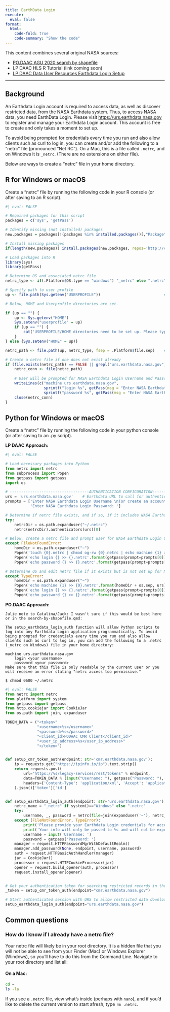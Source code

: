 ```yaml
---
title: EarthData Login 
execute:
  eval: false
format:
  html:
    code-fold: true
    code-summary: "Show the code"
---
```


This content combines several original NASA sources: 

- [PO.DAAC AGU 2020 search by shapefile](https://github.com/NASA-Openscapes/AGU-2020/blob/main/Part-II/01_sst_shpfile/AGU_tutorial1_shp_search.ipynb) 
- LP DAAC HLS R Tutorial (link coming soon)
- [LP DAAC Data User Resources Earthdata Login Setup](https://git.earthdata.nasa.gov/projects/LPDUR/repos/daac_data_download_python/browse/EarthdataLoginSetup.py)

---

## Background

An Earthdata Login account is required to access data, as well as discover restricted data, from the NASA Earthdata system. Thus, to access NASA data, you need EarthData Login. Please visit <https://urs.earthdata.nasa.gov> to register and manage your Earthdata Login account. This account is free to create and only takes a moment to set up.

To avoid being prompted for credentials every time you run and also allow clients such as curl to log in, you can create and/or add the following to a "netrc" file (pronounced "Net RC"). On a Mac, this is a file called `.netrc`, and on Windows it is `_netrc`. (There are no extensions on either file). 

Below are ways to create a "netrc" file in your home directory. 

## R for Windows or macOS

Create a "netrc" file by running the following code in your R console (or after saving to an R script).

```r
#| eval: FALSE

# Required packages for this script
packages = c('sys', 'getPass')

# Identify missing (not installed) packages
new.packages = packages[!(packages %in% installed.packages()[,"Package"])]

# Install missing packages
if(length(new.packages)) install.packages(new.packages, repos='http://cran.rstudio.com/')

# Load packages into R
library(sys)
library(getPass)

# Determine OS and associated netrc file 
netrc_type <- if(.Platform$OS.type == "windows") "_netrc" else ".netrc"    # Windows OS uses _netrc file

# Specify path to user profile 
up <- file.path(Sys.getenv("USERPROFILE"))                            # Retrieve user directory (for netrc file)

# Below, HOME and Userprofile directories are set.  

if (up == "") {
    up <- Sys.getenv("HOME") 
    Sys.setenv("userprofile" = up)
    if (up == "") {
        cat('USERPROFILE/HOME directories need to be set up. Please type sys.setenv("HOME" = "YOURDIRECTORY") or  sys.setenv("USERPROFILE" = "YOURDIRECTORY") in your console and type your USERPROFILE/HOME direcory instead of "YOURDIRECTORY". Next, run the code chunk again.')
    }
} else {Sys.setenv("HOME" = up)}        

netrc_path <- file.path(up, netrc_type, fsep = .Platform$file.sep)    # Path to netrc file

# Create a netrc file if one does not exist already
if (file.exists(netrc_path) == FALSE || grepl("urs.earthdata.nasa.gov", readLines(netrc_path)) == FALSE) {
    netrc_conn <- file(netrc_path)
    
    # User will be prompted for NASA Earthdata Login Username and Password below
    writeLines(c("machine urs.earthdata.nasa.gov",
                 sprintf("login %s", getPass(msg = "Enter NASA Earthdata Login Username \n (An account can be Created at urs.earthdata.nasa.gov):")),
                 sprintf("password %s", getPass(msg = "Enter NASA Earthdata Login Password:"))), netrc_conn)
    close(netrc_conn)
}

```

## Python for Windows or macOS

Create a "netrc" file by running the following code in your python console (or after saving to an .py script).

**LP DAAC Approach:**

```python
#| eval: FALSE

# Load necessary packages into Python
from netrc import netrc
from subprocess import Popen
from getpass import getpass
import os

# -----------------------------------AUTHENTICATION CONFIGURATION-------------------------------- #
urs = 'urs.earthdata.nasa.gov'    # Earthdata URL to call for authentication
prompts = ['Enter NASA Earthdata Login Username \n(or create an account at urs.earthdata.nasa.gov): ',
           'Enter NASA Earthdata Login Password: ']

# Determine if netrc file exists, and if so, if it includes NASA Earthdata Login Credentials
try:
    netrcDir = os.path.expanduser("~/.netrc")
    netrc(netrcDir).authenticators(urs)[0]

# Below, create a netrc file and prompt user for NASA Earthdata Login Username and Password
except FileNotFoundError:
    homeDir = os.path.expanduser("~")
    Popen('touch {0}.netrc | chmod og-rw {0}.netrc | echo machine {1} >> {0}.netrc'.format(homeDir + os.sep, urs), shell=True)
    Popen('echo login {} >> {}.netrc'.format(getpass(prompt=prompts[0]), homeDir + os.sep), shell=True)
    Popen('echo password {} >> {}.netrc'.format(getpass(prompt=prompts[1]), homeDir + os.sep), shell=True)

# Determine OS and edit netrc file if it exists but is not set up for NASA Earthdata Login
except TypeError:
    homeDir = os.path.expanduser("~")
    Popen('echo machine {1} >> {0}.netrc'.format(homeDir + os.sep, urs), shell=True)
    Popen('echo login {} >> {}.netrc'.format(getpass(prompt=prompts[0]), homeDir + os.sep), shell=True)
    Popen('echo password {} >> {}.netrc'.format(getpass(prompt=prompts[1]), homeDir + os.sep), shell=True)

```

**PO.DAAC Approach:**

```
Julie note to Catalina/Jack: I wasn't sure if this would be best here or in the search-by-shapefile.qmd: 

The setup_earthdata_login_auth function will allow Python scripts to log into any Earthdata Login application programmatically. To avoid being prompted for credentials every time you run and also allow clients such as curl to log in, you can add the following to a .netrc (_netrc on Windows) file in your home directory:

machine urs.earthdata.nasa.gov
    login <your username>
    password <your password>
Make sure that this file is only readable by the current user or you will receive an error stating "netrc access too permissive."

$ chmod 0600 ~/.netrc
```


```python
#| eval: FALSE
from netrc import netrc
from platform import system
from getpass import getpass
from http.cookiejar import CookieJar
from os.path import join, expanduser

TOKEN_DATA = ("<token>"
              "<username>%s</username>"
              "<password>%s</password>"
              "<client_id>PODAAC CMR Client</client_id>"
              "<user_ip_address>%s</user_ip_address>"
              "</token>")


def setup_cmr_token_auth(endpoint: str='cmr.earthdata.nasa.gov'):
    ip = requests.get("https://ipinfo.io/ip").text.strip()
    return requests.post(
        url="https://%s/legacy-services/rest/tokens" % endpoint,
        data=TOKEN_DATA % (input("Username: "), getpass("Password: "), ip),
        headers={'Content-Type': 'application/xml', 'Accept': 'application/json'}
    ).json()['token']['id']


def setup_earthdata_login_auth(endpoint: str='urs.earthdata.nasa.gov'):
    netrc_name = "_netrc" if system()=="Windows" else ".netrc"
    try:
        username, _, password = netrc(file=join(expanduser('~'), netrc_name)).authenticators(endpoint)
    except (FileNotFoundError, TypeError):
        print('Please provide your Earthdata Login credentials for access.')
        print('Your info will only be passed to %s and will not be exposed in Jupyter.' % (endpoint))
        username = input('Username: ')
        password = getpass('Password: ')
    manager = request.HTTPPasswordMgrWithDefaultRealm()
    manager.add_password(None, endpoint, username, password)
    auth = request.HTTPBasicAuthHandler(manager)
    jar = CookieJar()
    processor = request.HTTPCookieProcessor(jar)
    opener = request.build_opener(auth, processor)
    request.install_opener(opener)


# Get your authentication token for searching restricted records in the CMR:
_token = setup_cmr_token_auth(endpoint="cmr.earthdata.nasa.gov")

# Start authenticated session with URS to allow restricted data downloads:
setup_earthdata_login_auth(endpoint="urs.earthdata.nasa.gov")
```



## Common questions

### How do I know if I already have a netrc file? 

Your netrc file will likely be in your root directory. It is a hidden file that you will not be able to see from your Finder (Mac) or Windows Explorer (Windows), so you'll have to do this from the Command Line. Navigate to your root directory and list all: 

#### On a Mac: 

```.bash
cd ~
ls -la
```

If you see a `.netrc` file, view what's inside (perhaps with `nano`), and if you'd like to delete the current version to start afresh, type `rm .netrc`. 


<!---
### Previous notes/ideas

TODO: develop as prose to set up for the following .ipynb examples

To access NASA data you have to authenticate.

Solutions that work - these are detailed in separate chapters as Jupyter notebooks (`.ipynb`).

1)  To access NASA data one must setup an Earthdata Login profile. This involves (prose here)

See/link to [Christine's post & conversation on the Jupyter discourse forum](https://discourse.jupyter.org/t/how-do-i-properly-protect-my-data-access-passwords-not-jupyter-tokens-passwords-on-3rd-party-jupyter-hub-services/9277)

-   Create a netrc file\
-   Submit EDL credentials within a script

Some talk about the redirects...

--->
